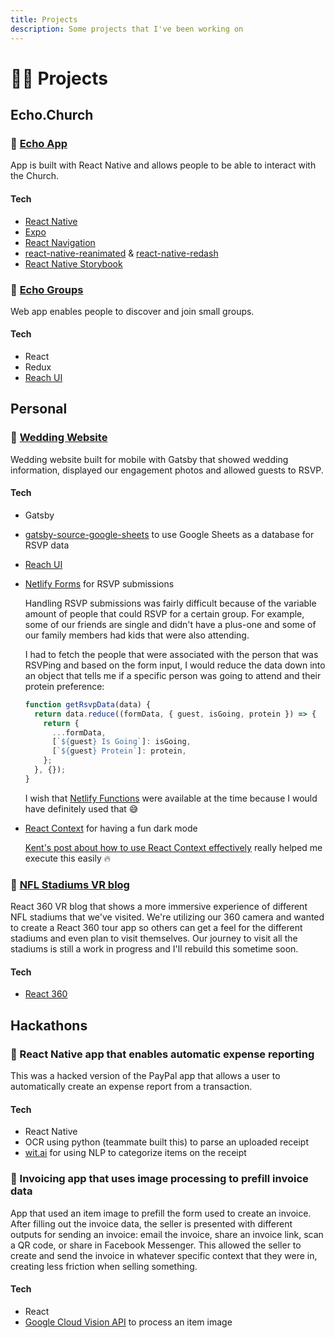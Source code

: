 ```yaml
---
title: Projects
description: Some projects that I've been working on
---
```


# 👨‍💻 Projects

## Echo.Church

### 📱 [Echo App](https://github.com/echo-labs-team/the-resonance-project)

App is built with React Native and allows people to be able to interact with the
Church.

#### Tech

- [React Native](https://reactnative.dev/)
- [Expo](https://expo.io/)
- [React Navigation](https://reactnavigation.org/)
- [react-native-reanimated](https://github.com/software-mansion/react-native-reanimated)
  & [react-native-redash](https://github.com/wcandillon/react-native-redash)
- [React Native Storybook](https://storybook.js.org/docs/guides/guide-react-native/)

### 👥 [Echo Groups](https://groups.echo.church/)

Web app enables people to discover and join small groups.

#### Tech

- React
- Redux
- [Reach UI](https://reacttraining.com/reach-ui/)

## Personal

### 💍 [Wedding Website](https://github.com/dereckquock/derteems)

Wedding website built for mobile with Gatsby that showed wedding information,
displayed our engagement photos and allowed guests to RSVP.

#### Tech

- Gatsby
- [gatsby-source-google-sheets](https://www.gatsbyjs.org/packages/gatsby-source-google-sheets/)
  to use Google Sheets as a database for RSVP data
- [Reach UI](https://reacttraining.com/reach-ui/)
- [Netlify Forms](https://docs.netlify.com/forms/setup/) for RSVP submissions

  Handling RSVP submissions was fairly difficult because of the variable amount
  of people that could RSVP for a certain group. For example, some of our
  friends are single and didn't have a plus-one and some of our family members
  had kids that were also attending.

  I had to fetch the people that were associated with the person that
  was RSVPing and based on the form input, I would reduce the data down into an
  object that tells me if a specific person was going to attend and their
  protein preference:

  ```javascript
  function getRsvpData(data) {
    return data.reduce((formData, { guest, isGoing, protein }) => {
      return {
        ...formData,
        [`${guest} Is Going`]: isGoing,
        [`${guest} Protein`]: protein,
      };
    }, {});
  }
  ```

  I wish that [Netlify Functions](https://docs.netlify.com/functions/overview/)
  were available at the time because I would have definitely used that 😅

- [React Context]() for having a fun dark mode

  [Kent's post about how to use React Context
  effectively](https://kentcdodds.com/blog/how-to-use-react-context-effectively)
  really helped me execute this easily 🔥

### 🏈 [NFL Stadiums VR blog](https://github.com/dereckquock/treydos)

React 360 VR blog that shows a more immersive experience of different NFL
stadiums that we've visited. We're utilizing our 360 camera and wanted to create
a React 360 tour app so others can get a feel for the different stadiums and
even plan to visit themselves. Our journey to visit all the stadiums is still a
work in progress and I'll rebuild this sometime soon.

#### Tech

- [React 360](https://facebook.github.io/react-360/)

## Hackathons

### 📱 React Native app that enables automatic expense reporting

This was a hacked version of the PayPal app that allows a user to automatically
create an expense report from a transaction.

#### Tech

- React Native
- OCR using python (teammate built this) to parse an uploaded receipt
- [wit.ai](https://wit.ai/) for using NLP to categorize items on the receipt

### 🧾 Invoicing app that uses image processing to prefill invoice data

App that used an item image to prefill the form used to create an invoice. After
filling out the invoice data, the seller is presented with different outputs for sending
an invoice: email the invoice, share an invoice link, scan a QR code, or share in
Facebook Messenger. This allowed the seller to create and send the invoice in
whatever specific context that they were in, creating less friction when selling
something.

#### Tech

- React
- [Google Cloud Vision API](https://cloud.google.com/vision) to process an item
  image
